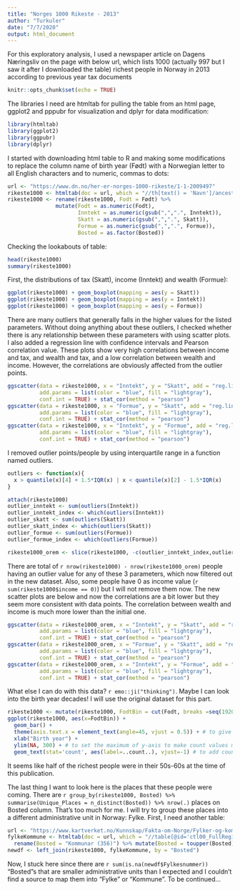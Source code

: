 ```yaml
---
title: "Norges 1000 Rikeste - 2013"
author: "Turkuler"
date: "7/7/2020"
output: html_document
---
```


For this exploratory analysis, I used a newspaper article on Dagens Næringsliv on the page with below url, which lists 1000 (actually 997 but I saw it after I downloaded the table) richest people in Norway in 2013 according to previous year tax documents

```r
knitr::opts_chunk$set(echo = TRUE)
```

The libraries I need are htmltab for pulling the table from an html page, ggplot2 and pppubr for visualization and dplyr for data modification:

```r
library(htmltab)
library(ggplot2)
library(ggpubr)
library(dplyr)
```

I started with downloading html table to R and making some modifications to replace the column name of birth year (Født) with a Norwegian letter to all English characters and to numeric, commas to dots:
```r
url <- "https://www.dn.no/her-er-norges-1000-rikeste/1-1-2009497"
rikeste1000 <- htmltab(doc = url, which = "//th[text() = 'Navn']/ancestor::table") 
rikeste1000 <- rename(rikeste1000, Fodt = Født) %>%
               mutate(Fodt = as.numeric(Fodt),
                      Inntekt = as.numeric(gsub(",",".", Inntekt)), 
                      Skatt = as.numeric(gsub(",",".", Skatt)),
                      Formue = as.numeric(gsub(",",".", Formue)),
                      Bosted = as.factor(Bosted))
```

Checking the lookabouts of table:
```r
head(rikeste1000)
summary(rikeste1000)
```

First, the distributions of tax (Skatt), income (Inntekt) and wealth (Formue):
```r
ggplot(rikeste1000) + geom_boxplot(mapping = aes(y = Skatt))
ggplot(rikeste1000) + geom_boxplot(mapping = aes(y = Inntekt))
ggplot(rikeste1000) + geom_boxplot(mapping = aes(y = Formue))
```
There are many outliers that generally falls in the higher values for the listed parameters. Without doing anything about these outliers, I checked whether there is any relationship between these parameters with using scatter plots. I also added a regression line with confidence intervals and Pearson correlation value. These plots show very high correlations between income and tax, and wealth and tax, and a low correlation between wealth and income. However, the correlations are obviously affected from the outlier points.

```r
ggscatter(data = rikeste1000, x = "Inntekt", y = "Skatt", add = "reg.line", 
          add.params = list(color = "blue", fill = "lightgray"), 
          conf.int = TRUE) + stat_cor(method = "pearson")
ggscatter(data = rikeste1000, x = "Formue", y = "Skatt", add = "reg.line", 
          add.params = list(color = "blue", fill = "lightgray"), 
          conf.int = TRUE) + stat_cor(method = "pearson")
ggscatter(data = rikeste1000, x = "Inntekt", y = "Formue", add = "reg.line", 
          add.params = list(color = "blue", fill = "lightgray"), 
          conf.int = TRUE) + stat_cor(method = "pearson")
```

I removed outlier points/people by using interquartile range in a function named outliers.

```r
outliers <- function(x){
  x > quantile(x)[4] + 1.5*IQR(x) | x < quantile(x)[2] - 1.5*IQR(x)
}

attach(rikeste1000)
outlier_inntekt <- sum(outliers(Inntekt))
outlier_inntekt_index <- which(outliers(Inntekt))
outlier_skatt <- sum(outliers(Skatt))
outlier_skatt_index <- which(outliers(Skatt))
outlier_formue <- sum(outliers(Formue))
outlier_formue_index <- which(outliers(Formue))

rikeste1000_orem <- slice(rikeste1000, -c(outlier_inntekt_index,outlier_skatt_index, outlier_formue_index)) 
```

There are total of `r nrow(rikeste1000) - nrow(rikeste1000_orem)` people having an outlier value for any of these 3 parameters, which now filtered out in the new dataset. Also, some people have 0 as income value (`r sum(rikeste1000$income == 0)`) but I will not remove them now. The new scatter plots are below and now the correlations are a bit lower but they seem more consistent with data points. The correlation between wealth and income is much more lower than the initial one.

```r
ggscatter(data = rikeste1000_orem, x = "Inntekt", y = "Skatt", add = "reg.line", 
          add.params = list(color = "blue", fill = "lightgray"), 
          conf.int = TRUE) + stat_cor(method = "pearson")
ggscatter(data = rikeste1000_orem, x = "Formue", y = "Skatt", add = "reg.line", 
          add.params = list(color = "blue", fill = "lightgray"), 
          conf.int = TRUE) + stat_cor(method = "pearson")
ggscatter(data = rikeste1000_orem, x = "Inntekt", y = "Formue", add = "reg.line", 
          add.params = list(color = "blue", fill = "lightgray"), 
          conf.int = TRUE) + stat_cor(method = "pearson")
```

What else I can do with this data? `r emo::ji("thinking")`. Maybe I can look into the birth year decades! I will use the original dataset for this part.

```r
rikeste1000 <- mutate(rikeste1000, FodtBin = cut(Fodt, breaks =seq(1920, 2000, 10), dig.lab=4)) # since I know minimum and maximum values from summary above
ggplot(rikeste1000, aes(x=FodtBin)) + 
  geom_bar() + 
  theme(axis.text.x = element_text(angle=45, vjust = 0.5)) + # to give an angle to x-axis labels
  xlab("Birth year") +
  ylim(NA, 300) + # to set the maximum of y-axis to make count values more visible
  geom_text(stat='count', aes(label=..count..), vjust=-1) # to add count values on top of bars
```

It seems like half of the richest people were in their 50s-60s at the time of this publication.

The last thing I want to look here is the places that these people were coming. There are `r group_by(rikeste1000, Bosted) %>% summarise(Unique_Places = n_distinct(Bosted)) %>% nrow(.)` places on Bosted column. That's too much for me. I will try to group these places into a different administrative unit in Norway: Fylke. First, I need another table:

```r
url <- "https://www.kartverket.no/Kunnskap/Fakta-om-Norge/Fylker-og-kommuner/Tabell/"
fylkeKommune <- htmltab(doc = url, which = "//table[@id='ctl00_FullRegion_UcTableDataGridView_DataTableGridView']") %>% 
  rename(Bosted = "Kommunar (356)") %>% mutate(Bosted = toupper(Bosted))
newdf <- left_join(rikeste1000, fylkeKommune, by = "Bosted")
```

Now, I stuck here since there are `r sum(is.na(newdf$Fylkesnummer))` "Bosted"s that are smaller administrative units than I expected and I couldn't find a source to map them into "Fylke" or "Kommune". To be continued...




